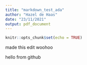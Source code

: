 ```yaml
---
title: "markdown_test_ada"
author: "Hazel de Haas"
date: "23/11/2021"
output: pdf_document
---
```


```r
knitr::opts_chunk$set(echo = TRUE)
```

made this edit woohoo

hello from github
